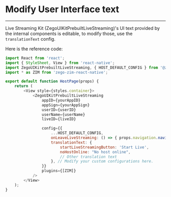 # Modify User Interface text

- - -


Live Streaming Kit (ZegoUIKitPrebuiltLiveStreaming)'s UI text provided by the internal components is editable, to modify those, use the `translationText` config.

Here is the reference code:

```js
import React from 'react';
import { StyleSheet, View } from 'react-native';
import ZegoUIKitPrebuiltLiveStreaming, { HOST_DEFAULT_CONFIG } from '@zegocloud/zego-uikit-prebuilt-live-streaming-rn';
import * as ZIM from 'zego-zim-react-native';

export default function HostPage(props) {
    return (
        <View style={styles.container}>
            <ZegoUIKitPrebuiltLiveStreaming
                appID={yourAppID}
                appSign={yourAppSign}
                userID={userID}
                userName={userName}
                liveID={liveID}

                config={{
                    ...HOST_DEFAULT_CONFIG,
                    onLeaveLiveStreaming: () => { props.navigation.navigate('HomePage') },
                    translationText: {
                        startLiveStreamingButton: 'Start Live',
                        noHostOnline: "No host online",
                        // Other translation text
                    }, // Modify your custom configurations here.
                }}
                plugins={[ZIM]}
            />
        </View>
    );
}
```
